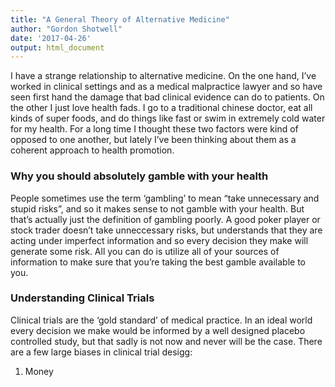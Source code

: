 ```yaml
---
title: "A General Theory of Alternative Medicine"
author: "Gordon Shotwell"
date: '2017-04-26'
output: html_document
---
```


I have a strange relationship to alternative medicine. On the one hand, I've worked in clinical settings and as a medical malpractice lawyer and so have seen first hand the damage that bad clinical evidence can do to patients. On the other I just love health fads. I go to a traditional chinese doctor, eat all kinds of super foods, and do things like fast or swim in extremely cold water for my health. For a long time I thought these two factors were kind of opposed to one another, but lately I've been thinking about them as a coherent approach to health promotion. 

### Why you should absolutely gamble with your health

People sometimes use the term 'gambling' to mean "take unnecessary and stupid risks", and so it makes sense to not gamble with your health. But that's actually just the definition of gambling poorly. A good poker player or stock trader doesn't take unneccessary risks, but understands that they are acting under imperfect information and so every decision they make will generate some risk. All you can do is utilize all of your sources of information to make sure that you're taking the best gamble available to you. 

### Understanding Clinical Trials

Clinical trials are the 'gold standard' of medical practice. In an ideal world every decision we make would be informed by a well designed placebo controlled study, but that sadly is not now and never will be the case. There are a few large biases in clinical trial desigg:

1) Money
 












